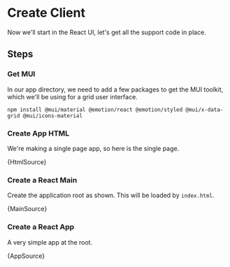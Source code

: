 
# Create Client

Now we'll start in the React UI, let's get all the support code in place.

## Steps

### Get MUI

In our app directory, we need to add a few packages to get the MUI toolkit,
which we'll be using for a grid user interface.

```shell
npm install @mui/material @emotion/react @emotion/styled @mui/x-data-grid @mui/icons-material
```

### Create App HTML

We're making a single page app, so here is the single page.

<CodeBlock language="html" title="index.html">
  {HtmlSource}
</CodeBlock>

### Create a React Main

Create the application root as shown. This will be loaded by `index.html`.

<CodeBlock language="tsx" title="./src/client/main.tsx">
  {MainSource}
</CodeBlock>

### Create a React App

A very simple app at the root.

<CodeBlock language="tsx" title="./src/client/app.tsx">
  {AppSource}
</CodeBlock>
